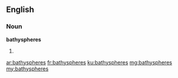 ==English==

===Noun===
'''bathyspheres'''

# {{plural of|bathysphere}}

[[ar:bathyspheres]]
[[fr:bathyspheres]]
[[ku:bathyspheres]]
[[mg:bathyspheres]]
[[my:bathyspheres]]
